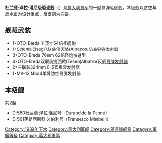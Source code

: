 {{軍艦模板
|名稱=杜兰德·泽拉·潘尼级驱逐舰
|圖片= [[File:L_Durand_de_la_Penne_D560.jpg|300px]]
|照片說明=杜兰德·泽拉·潘尼级驱逐舰
|艦種= [[驱逐舰|驱逐舰]]
|艦名= 海军历史人物
|擁有國=[[File:Naval_ensign_of_Italy.svg|30px]][[意大利海军|意大利海军]]
|前型= 阿迪斯级驱逐舰
|次型= [[地平线级驱逐舰|地平线级驱逐舰]]
|同型= 2艘
|竣工= 1989年10月20日
|結局= 
|狀態= [[File:Naval_ensign_of_Italy.svg|30px]]現役軍艦
|排水= 
|基準= 4,500吨
|滿載= 5,400吨
|長度= 147.7米
|闊度= 16.1米
|吃水= 5.1米
|飛行= 
|鍋爐= 
|引擎= 2具[[通用電氣LM2500燃氣輪機|LM2500燃氣渦輪發動機]]
2× Motori GMT BL 230-20 DVM柴油机
|出力= 
|極速= 32節
|續航= 7,000 海里/18节
|燃料= 
}}
'''杜兰德·泽拉·潘尼级驱逐舰'''（{{lang-it|Durand de la Penne class destroyer}}）是[[意大利海军|意大利海军]]的一型导弹驱逐舰。本级舰以防空与反水面为设计重点，反潜则为次要。

== 舰载武装 ==
* 1×OTO-Breda 五英寸54倍径舰炮
* 1×Selenia Elsag八联装信天翁(Albatros)防空[[导弹发射器|导弹发射器]]
* 3×OTO-Breda 76mm 62倍径炮快速型
* 4×OTO-Breda双联装提西欧(Teseo)Albatros反舰[[导弹发射器|导弹发射器]]
* 2×三联装324mm B-515鱼雷发射器
* 1×MK-13 Mod4单臂防空导弹发射器

== 本级舰 ==
共2艘
* D-560杜兰德·泽拉·潘尼号（Durand de la Penne） 
* D-561芙朗西斯科·米伯利号（Fransesco Mimbelli） 

[[Category:1989年下水|Category:1989年下水]]
[[Category:意大利军舰|Category:意大利军舰]]
[[Category:驱逐舰舰级|Category:驱逐舰舰级]]
[[Category:軍艦等級|Category:軍艦等級]]
[[Category:義大利軍事|Category:義大利軍事]]